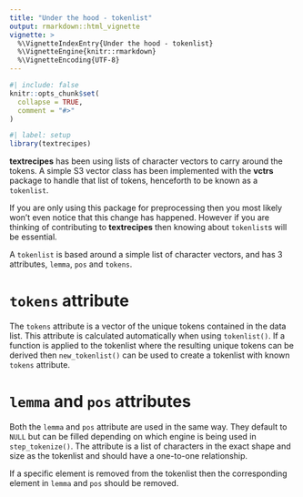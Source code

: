 ```yaml
---
title: "Under the hood - tokenlist"
output: rmarkdown::html_vignette
vignette: >
  %\VignetteIndexEntry{Under the hood - tokenlist}
  %\VignetteEngine{knitr::rmarkdown}
  %\VignetteEncoding{UTF-8}
---
```


```r
#| include: false
knitr::opts_chunk$set(
  collapse = TRUE,
  comment = "#>"
)
```

```r
#| label: setup
library(textrecipes)
```

**textrecipes** has been using lists of character vectors to carry around the tokens. A simple S3 vector class has been implemented with the **vctrs** package to handle that list of tokens, henceforth to be known as a `tokenlist`.

If you are only using this package for preprocessing then you most likely won't even notice that this change has happened. However if you are thinking of contributing to **textrecipes** then knowing about `tokenlist`s will be essential.

A `tokenlist` is based around a simple list of character vectors, and has 3 attributes, `lemma`, `pos` and `tokens`.

# `tokens` attribute

The `tokens` attribute is a vector of the unique tokens contained in the data list.
This attribute is calculated automatically when using `tokenlist()`. If a function is applied to the tokenlist where the resulting unique tokens can be derived then `new_tokenlist()` can be used to create a tokenlist with known `tokens` attribute.

# `lemma` and `pos` attributes

Both the `lemma` and `pos` attribute are used in the same way. They default to `NULL` but can be filled depending on which engine is being used in `step_tokenize()`. The attribute is a list of characters in the exact shape and size as the tokenlist and should have a one-to-one relationship.

If a specific element is removed from the tokenlist then the corresponding element in `lemma` and `pos` should be removed.

